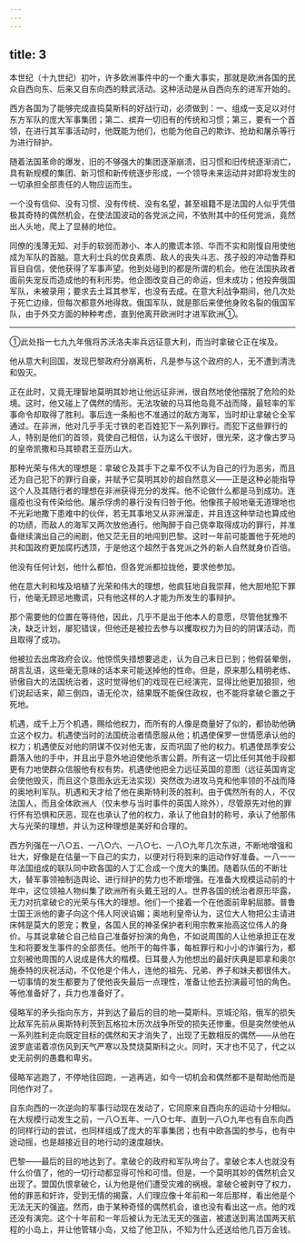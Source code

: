 ```yaml
---
---
---
```

title: 3
---





本世纪（十九世纪）初叶，许多欧洲事件中的一个重大事实，那就是欧洲各国的民众自西向东、后来又自东向西的黩武活动。这种活动是从自西向东的进军开始的。

西方各国为了能够完成直捣莫斯科的好战行动，必须做到：一、组成一支足以对付东方军队的庞大军事集团；第二、摈弃一切旧有的传统和习惯；第三，要有一个首领，在进行其军事活动时，他既能为他们，也能为他自己的欺诈、抢劫和屠杀等行为进行辩护。

随着法国革命的爆发，旧的不够强大的集团逐渐崩溃，旧习惯和旧传统逐渐消亡，具有新规模的集团、新习惯和新传统逐步形成，一个领导未来运动并对即将发生的一切承担全部责任的人物应运而生。

一个没有信仰、没有习惯、没有传统、没有名望，甚至祖籍不是法国的人似乎凭借极其奇特的偶然机会，在使法国波动的各党派之间，不依附其中的任何党派，竟然出人头地，爬上了显赫的地位。

同僚的浅薄无知、对手的软弱而渺小、本人的撒谎本领、华而不实和刚愎自用使他成为军队的首脑。意大利士兵的优良素质、敌人的丧失斗志、孩子般的冲动鲁莽和盲目自信，使他获得了军事声望。他到处碰到的都是所谓的机会。他在法国执政者面前失宠反而造成他的有利形势。他企图改变自己的命运，但未成功；他投奔俄国军队，未被录用；要求去土耳其参军，也没有去成。在意大利战争期间，他几次处于死亡边缘，但每次都意外地得救。俄国军队，就是那后来使他身败名裂的俄国军队，由于外交方面的种种考虑，直到他离开欧洲时才进军欧洲①。

--------

①此处指一七九九年俄将苏沃洛夫率兵远征意大利，而当时拿破仑正在埃及。

他从意大利回国，发现巴黎政府分崩离析，凡是参与这个政府的人，无不遭到清洗和毁灭。

正在此时，又竟无理智地莫明其妙地让他远征非洲，很自然地使他摆脱了危险的处境。这时，他又碰上了偶然的情形。无法攻破的马耳他岛竟不战而降，最轻率的军事命令却取得了胜利。事后连一条船也不准通过的敌方海军，当时却让拿破仑全军通过。在非洲，他对几乎手无寸铁的老百姓犯下一系列罪行。而犯下这些罪行的人，特别是他们的首领，竟使自己相信，认为这么干很好，很光荣，这才像古罗马的皇帝凯撒和马其顿君王亚历山大。

那种光荣与伟大的理想是：拿破仑及其手下之辈不仅不认为自己的行为恶劣，而且还为自己犯下的罪行自豪，并赋予它莫明其妙的超自然意义——正是这种必能指导这个人及其随行者的理想在非洲获得充分的发挥。他不论做什么都是马到成功。连瘟疫也没有传染给他。屠杀俘虏的暴行没有归咎于他。他像孩子般地毫无道理地也不光彩地撒下患难中的伙伴，若无其事地又从非洲溜走，并且连这种举动也算成他的功绩，而敌人的海军又两次放他通行。他陶醉于自己侥幸取得成功的罪行，并准备继续演出自己的闹剧，他又茫无目的地闯到巴黎。这时一年前可能置他于死地的共和国政府更加腐朽透顶，于是他这个超然于各党派之外的新人自然就身价百倍。

他没有任何计划，他什么都怕，但各党派都拉拢他，要求他参加。

他在意大利和埃及培植了光荣和伟大的理想，他疯狂地自我崇拜，他大胆地犯下罪行，他毫无顾忌地撒谎，只有他这样的人才能为所发生的事辩护。

那个需要他的位置在等待他，因此，几乎不是出于他本人的意愿，尽管他犹豫不决，缺乏计划，屡犯错误，但他还是被拉去参与以攫取权力为目的的阴谋活动，而且取得了成功。

他被拉去出席政府会议。他惊慌失措想要逃走，认为自己末日已到；他假装晕倒，胡言乱语，这些毫无意味的话本来可能送掉他的性命。但是，原来那么精明老练、骄傲自大的法国统治者，这时觉得他们的戏现在已经演完，显得比他更加狼狈，他们说起话来，颠三倒四，语无伦次，结果既不能保住政权，也不能将拿破仑置之于死地。

机遇，成千上万个机遇，赐给他权力，而所有的人像是商量好了似的，都协助他确立这个权力。机遇使当时的法国统治者情愿服从他；机遇使保罗一世情愿承认他的权力；机遇使反对他的阴谋不仅对他无害，反而巩固了他的权力。机遇使昂季安公爵落入他的手中，并且出乎意外地迫使他杀害公爵。所有这一切比任何其他手段都更有力地使群众信服他有权有势。机遇使他把全力远征英国的意图（远征英国肯定会使他毁灭，而且这个意图永远无法实现）突然改为进攻马克和他率领的不战而降的奥地利军队。机遇和天才给了他在奥斯特利茨的胜利。由于偶然所有的人，不仅法国人，而且全体欧洲人（仅未参与当时事件的英国人除外），尽管原先对他的罪行怀有恐惧和厌恶，现在也承认了他的权力，承认了他自封的称号，承认了他那伟大与光荣的理想，并认为这种理想是美好和合理的。

西方列强在一八○五、一八○六、一八○七、一八○九年几次东进，不断地增强和壮大，好像是在估量一下自己的实力，以便对行将到来的运动作好准备。一八一一年法国组成的联队同中欧各国的人丁汇合成一个庞大的集团。随着队伍的不断壮大，替军事领袖制造舆论、进行辩护的势力也不断增强。在准备大规模运动前的十年中，这位领袖人物纠集了欧洲所有头戴王冠的人。世界各国的统治者原形毕露，无力对抗拿破仑的光荣与伟大的理想。他们一个接着一个在他面前卑躬屈膝。普鲁士国王派他的妻子向这个伟人阿谀谄媚；奥地利皇帝认为，这位大人物把公主请进床帏是莫大的恩宠；教皇，各国人民的神圣保护者利用宗教来抬高这位伟人的身价。与其说拿破仑自己给自己准备好扮演的角色，不如说周围的人让他承担正在发生和将要发生事件的全部责任。他所干的每件事，每桩罪行和小小的诈骗行为，都立刻被他周围的人说成是伟大的楷模。日耳曼人为他想出的最好庆典是耶拿和奥尔施泰特的庆祝活动，不仅他是个伟人，连他的祖先、兄弟、养子和妹夫都很伟大。一切事情的发生都要为了使他丧失最后一点理性，准备让他去扮演最可怕的角色。等他准备好了，兵力也准备好了。

侵略军的矛头指向东方，并到达了最后的目的地—莫斯科。京城沦陷，俄军的损失比敌军先前从奥斯特利茨到瓦格拉木历次战争所受的损失还惨重。但是突然使他从一系列胜利走向既定目标的偶然和天才消失了，出现了无数相反的偶然——从他在波罗底诺着凉伤风到天气严寒以及焚烧莫斯科之火。同时，天才也不见了，代之以史无前例的愚蠢和卑劣。

侵略军逃跑了，不停地往回跑，一逃再逃，如今一切机会和偶然都不是帮助他而是同他作对了。

自东向西的一次逆向的军事行动现在发动了，它同原来自西向东的运动十分相似。在大规模行动发生之前，一八○五年、一八○七年、直到一八○九年也有自东向西的同样行动的尝试，也同样组成了庞大的军事集团；也有中欧各国的参与，也有中途动摇，也是越接近目的地行动的速度越快。

巴黎——最后的目的地达到了。拿破仑的政府和军队垮台了。拿破仑本人也就没有什么价值了，他的一切行动都显得可怜和可惜。但是，一个莫明其妙的偶然机会又出现了。盟国仇恨拿破仑，认为他是他们遭受灾难的祸根。拿破仑被剥夺了权力，他的罪恶和奸诈，受到无情的揭露，人们理应像十年前和一年后那样，看出他是个无法无天的强盗。然而，由于某种奇怪的偶然机会，谁也没有看出这一点。他的戏还没有演完。这个十年前和一年后被认为无法无天的强盗，被遣送到离法国两天航程的小岛上，并让他管辖小岛，又给了他卫队，不知为什么还送给他几百万金钱。